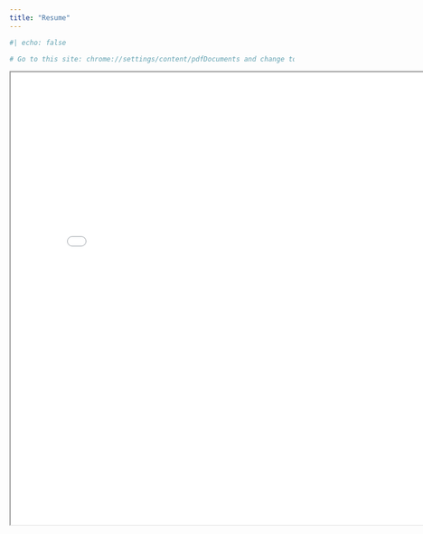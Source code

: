 ```yaml
---
title: "Resume"
---
```


```r
#| echo: false

# Go to this site: chrome://settings/content/pdfDocuments and change to "Open PDFs in Chrome" in order to see the embedded PDF.
```

<iframe width="800" height="800" src="images/Izel_Fourie_Sørensen_resume.pdf">

</iframe>

